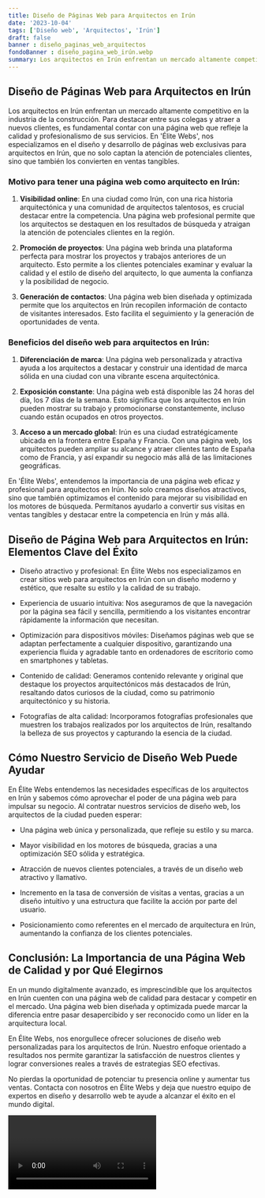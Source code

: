 ```yaml
---
title: Diseño de Páginas Web para Arquitectos en Irún
date: '2023-10-04'
tags: ['Diseño web', 'Arquitectos', 'Irún']
draft: false
banner : diseño_paginas_web_arquitectos
fondoBanner : diseño_pagina_web_irún.webp
summary: Los arquitectos en Irún enfrentan un mercado altamente competitivo en la industria de la construcción. Para destacar entre sus colegas y atraer a nuevos clientes, es fundamental contar con una página web que refleje la calidad y profesionalismo de sus servicios. En 'Élite Webs', nos especializamos en el diseño y desarrollo de páginas web exclusivas para arquitectos en Irún, que no solo captan la atención de potenciales clientes, sino que también los convierten en ventas tangibles.
---
```


## Diseño de Páginas Web para Arquitectos en Irún

Los arquitectos en Irún enfrentan un mercado altamente competitivo en la industria de la construcción. Para destacar entre sus colegas y atraer a nuevos clientes, es fundamental contar con una página web que refleje la calidad y profesionalismo de sus servicios. En 'Élite Webs', nos especializamos en el diseño y desarrollo de páginas web exclusivas para arquitectos en Irún, que no solo captan la atención de potenciales clientes, sino que también los convierten en ventas tangibles.

### Motivo para tener una página web como arquitecto en Irún:

1. **Visibilidad online**: En una ciudad como Irún, con una rica historia arquitectónica y una comunidad de arquitectos talentosos, es crucial destacar entre la competencia. Una página web profesional permite que los arquitectos se destaquen en los resultados de búsqueda y atraigan la atención de potenciales clientes en la región.

2. **Promoción de proyectos**: Una página web brinda una plataforma perfecta para mostrar los proyectos y trabajos anteriores de un arquitecto. Esto permite a los clientes potenciales examinar y evaluar la calidad y el estilo de diseño del arquitecto, lo que aumenta la confianza y la posibilidad de negocio.

3. **Generación de contactos**: Una página web bien diseñada y optimizada permite que los arquitectos en Irún recopilen información de contacto de visitantes interesados. Esto facilita el seguimiento y la generación de oportunidades de venta.

### Beneficios del diseño web para arquitectos en Irún:

1. **Diferenciación de marca**: Una página web personalizada y atractiva ayuda a los arquitectos a destacar y construir una identidad de marca sólida en una ciudad con una vibrante escena arquitectónica.

2. **Exposición constante**: Una página web está disponible las 24 horas del día, los 7 días de la semana. Esto significa que los arquitectos en Irún pueden mostrar su trabajo y promocionarse constantemente, incluso cuando están ocupados en otros proyectos.

3. **Acceso a un mercado global**: Irún es una ciudad estratégicamente ubicada en la frontera entre España y Francia. Con una página web, los arquitectos pueden ampliar su alcance y atraer clientes tanto de España como de Francia, y así expandir su negocio más allá de las limitaciones geográficas.

En 'Élite Webs', entendemos la importancia de una página web eficaz y profesional para arquitectos en Irún. No solo creamos diseños atractivos, sino que también optimizamos el contenido para mejorar su visibilidad en los motores de búsqueda. Permítanos ayudarlo a convertir sus visitas en ventas tangibles y destacar entre la competencia en Irún y más allá.

<GifSeo />

<Cta />

## Diseño de Página Web para Arquitectos en Irún: Elementos Clave del Éxito

- Diseño atractivo y profesional: En Élite Webs nos especializamos en crear sitios web para arquitectos en Irún con un diseño moderno y estético, que resalte su estilo y la calidad de su trabajo.

- Experiencia de usuario intuitiva: Nos aseguramos de que la navegación por la página sea fácil y sencilla, permitiendo a los visitantes encontrar rápidamente la información que necesitan.

- Optimización para dispositivos móviles: Diseñamos páginas web que se adaptan perfectamente a cualquier dispositivo, garantizando una experiencia fluida y agradable tanto en ordenadores de escritorio como en smartphones y tabletas.

- Contenido de calidad: Generamos contenido relevante y original que destaque los proyectos arquitectónicos más destacados de Irún, resaltando datos curiosos de la ciudad, como su patrimonio arquitectónico y su historia.

- Fotografías de alta calidad: Incorporamos fotografías profesionales que muestren los trabajos realizados por los arquitectos de Irún, resaltando la belleza de sus proyectos y capturando la esencia de la ciudad.

## Cómo Nuestro Servicio de Diseño Web Puede Ayudar

En Élite Webs entendemos las necesidades específicas de los arquitectos en Irún y sabemos cómo aprovechar el poder de una página web para impulsar su negocio. Al contratar nuestros servicios de diseño web, los arquitectos de la ciudad pueden esperar:

- Una página web única y personalizada, que refleje su estilo y su marca.

- Mayor visibilidad en los motores de búsqueda, gracias a una optimización SEO sólida y estratégica.

- Atracción de nuevos clientes potenciales, a través de un diseño web atractivo y llamativo.

- Incremento en la tasa de conversión de visitas a ventas, gracias a un diseño intuitivo y una estructura que facilite la acción por parte del usuario.

- Posicionamiento como referentes en el mercado de arquitectura en Irún, aumentando la confianza de los clientes potenciales.

## Conclusión: La Importancia de una Página Web de Calidad y por Qué Elegirnos

En un mundo digitalmente avanzado, es imprescindible que los arquitectos en Irún cuenten con una página web de calidad para destacar y competir en el mercado. Una página web bien diseñada y optimizada puede marcar la diferencia entre pasar desapercibido y ser reconocido como un líder en la arquitectura local.

En Élite Webs, nos enorgullece ofrecer soluciones de diseño web personalizadas para los arquitectos de Irún. Nuestro enfoque orientado a resultados nos permite garantizar la satisfacción de nuestros clientes y lograr conversiones reales a través de estrategias SEO efectivas.

No pierdas la oportunidad de potenciar tu presencia online y aumentar tus ventas. Contacta con nosotros en Élite Webs y deja que nuestro equipo de expertos en diseño y desarrollo web te ayude a alcanzar el éxito en el mundo digital.

<Video />

<CtaBot job='Arquitectos' city='Irún'/>

<Gmaps query='Irún+españa+maps' />
